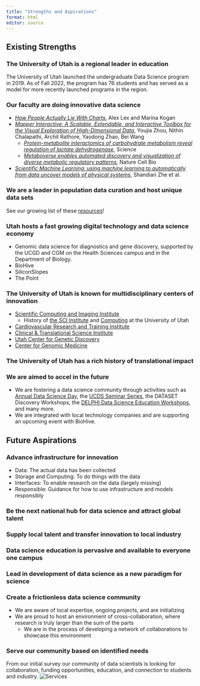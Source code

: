 ```yaml
---
title: "Strengths and Aspirations"
format: html
editor: source
---
```

## Existing Strengths
### The University of Utah is a regional leader in education
The University of Utah launched the undergraduate Data Science program in 2019. As of Fall 2022, the program has 76 students and has served as a model for more recently launched programs in the region.  

### Our faculty are doing innovative data science
* [*How People Actually Lie With Charts*](https://vdl.sci.utah.edu/blog/2023/04/17/misleading/), Alex Lex and Marina Kogan
* [*Mapper Interactive: A Scalable, Extendable, and Interactive Toolbox for the Visual Exploration of High-Dimensional Data*](https://users.cs.utah.edu/~zhouyj/publications/2conferences/Mapper_Interactive/MapperInteractive_YoujiaZhou_2021.pdf), Youjia Zhou, Nithin Chalapathi, Archit Rathore, Yaodong Zhao,  Bei Wang
  + [*Protein-metabolite interactomics of carbohydrate metabolism reveal regulation of lactate dehydrogenase*](https://www.science.org/doi/10.1126/science.abm3452), Science
  + [*Metaboverse enables automated discovery and visualization of diverse metabolic regulatory patterns*](https://www.nature.com/articles/s41556-023-01117-9), Nature Cell Bio
* [*Scientific Machine Learning: using machine learning to automatically from data uncover models of physical systems*](), Shandian Zhe et al.

<!-- Joamy Ramsey (Hotaling and Quinlan)
DATASET Advisory Board members
Bayesian data science methods in Economics, WIP by Ellis Scharfenanker 
https://ucgd.genetics.utah.edu/research/ -->


### We are a leader in population data curation and host unique data sets
See our growing list of these [resources](https://utah-data-science-hub.github.io/data.html)!

### Utah hosts a fast growing digital technology and data science economy
* Genomic data science for diagnostics and gene discovery, supported by the UCGD and CGM on the Health Sciences campus and in the Department of Biology.
* BioHive
* SiliconSlopes
* The Point

### The University of Utah is known for multidisciplinary centers of innovation
* [Scientific Computing and Imaging Institute](https://www.sci.utah.edu/)    
  + History of [the SCI Institute](http://www.sci.utah.edu/images/Research/SCI_History_Cooley_sm.pdf) and [Computing](https://www.cs.utah.edu/50th-anniversary-of-computing-at-the-university-of-utah-and-ieee-milestone-event-march-23-24-2023/) at the University of Utah
* [Cardiovascular Research and Training Institute](https://cvrti.utah.edu/)
* [Clinical & Translational Science Institute](https://ctsi.utah.edu/)
* [Utah Center for Genetic Discovery](https://ucgd.genetics.utah.edu/)
* [Center for Genomic Medicine](https://uofuhealth.utah.edu/center-genomic-medicine)



### The University of Utah has a rich history of translational impact

### We are aimed to accel in the future
* We are fostering a data science community through activities such as [Annual Data Science Day](https://datascience.utah.edu/events/2023/data-science-day), the [UCDS Seminar Series](https://datascience.utah.edu/seminar.html), the DATASET Discovery Workshops, the [DELPHI Data Science Education Workshops](https://utah-data-science-hub.github.io/education_courses.html), and many more.
* We are integrated with local technology companies and are supporting an upcoming event with BioHive. 



## Future Aspirations
### Advance infrastructure for innovation
* Data: The actual data has been collected
* Storage and Computing: To do things with the data
* Interfaces: To enable research on the data (largely missing)
* Responsible: Guidance for how to use infrastructure and models responsibly

### Be the next national hub for data science and attract global talent
### Supply local talent and transfer innovation to local industry
### Data science education is pervasive and available to everyone one campus
### Lead in development of data science as a new paradigm for science
### Create a frictionless data science community 
* We are aware of local expertise, ongoing projects, and are initializing
* We are proud to host an environment of cross-collaboration, where research is truly larger than the sum of the parts
  + We are in the process of developing a network of collaborations to showcase this environment
  
### Serve our community based on identified needs
From our initial survey our community of data scientists is looking for collaboration, funding opportunities, education, and connection to students and industry. 
![Services](images/servicesPlot.png){}

